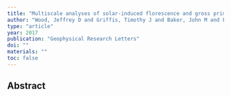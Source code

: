 ```yaml
---
title: "Multiscale analyses of solar-induced florescence and gross primary production"
author: "Wood, Jeffrey D and Griffis, Timothy J and Baker, John M and Frankenberg, Christian and Verma, Manish and Yuen, Karen"
type: "article"
year: 2017
publication: "Geophysical Research Letters"
doi: ""
materials: ""
toc: false
---
```


## Abstract

